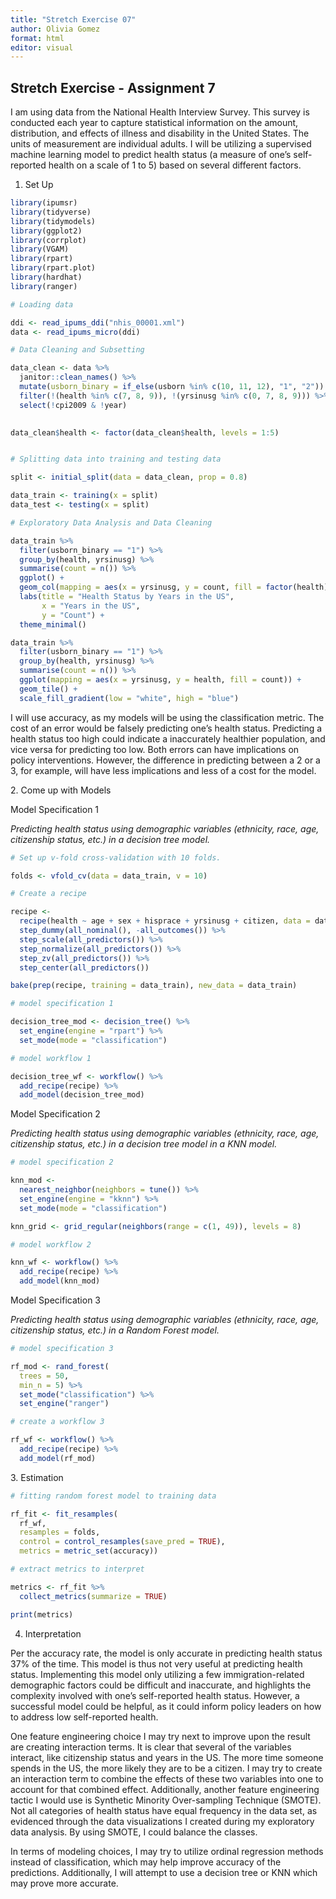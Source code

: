 ```yaml
---
title: "Stretch Exercise 07"
author: Olivia Gomez
format: html
editor: visual
---
```


## Stretch Exercise - Assignment 7

I am using data from the National Health Interview Survey. This survey is conducted each year to capture statistical information on the amount, distribution, and effects of illness and disability in the United States. The units of measurement are individual adults. I will be utilizing a supervised machine learning model to predict health status (a measure of one's self-reported health on a scale of 1 to 5) based on several different factors.

1.  Set Up

```r

library(ipumsr)
library(tidyverse)
library(tidymodels)
library(ggplot2)
library(corrplot)
library(VGAM)
library(rpart)
library(rpart.plot)
library(hardhat)
library(ranger)

# Loading data

ddi <- read_ipums_ddi("nhis_00001.xml")
data <- read_ipums_micro(ddi)

# Data Cleaning and Subsetting

data_clean <- data %>%
  janitor::clean_names() %>%
  mutate(usborn_binary = if_else(usborn %in% c(10, 11, 12), "1", "2")) %>%
  filter(!(health %in% c(7, 8, 9)), !(yrsinusg %in% c(0, 7, 8, 9))) %>%
  select(!cpi2009 & !year)
  

data_clean$health <- factor(data_clean$health, levels = 1:5)


# Splitting data into training and testing data 

split <- initial_split(data = data_clean, prop = 0.8)

data_train <- training(x = split)
data_test <- testing(x = split)

# Exploratory Data Analysis and Data Cleaning 

data_train %>%
  filter(usborn_binary == "1") %>%
  group_by(health, yrsinusg) %>%
  summarise(count = n()) %>%
  ggplot() +
  geom_col(mapping = aes(x = yrsinusg, y = count, fill = factor(health))) +
  labs(title = "Health Status by Years in the US",
       x = "Years in the US",
       y = "Count") +
  theme_minimal()

data_train %>%
  filter(usborn_binary == "1") %>%
  group_by(health, yrsinusg) %>%
  summarise(count = n()) %>%
  ggplot(mapping = aes(x = yrsinusg, y = health, fill = count)) +
  geom_tile() +
  scale_fill_gradient(low = "white", high = "blue") 

```

I will use accuracy, as my models will be using the classification metric. The cost of an error would be falsely predicting one's health status. Predicting a health status too high could indicate a inaccurately healthier population, and vice versa for predicting too low. Both errors can have implications on policy interventions. However, the difference in predicting between a 2 or a 3, for example, will have less implications and less of a cost for the model.

2\. Come up with Models

Model Specification 1

*Predicting health status* *using demographic variables (ethnicity, race, age, citizenship status, etc.) in a decision tree model.*

```r

# Set up v-fold cross-validation with 10 folds.

folds <- vfold_cv(data = data_train, v = 10)

# Create a recipe

recipe <- 
  recipe(health ~ age + sex + hisprace + yrsinusg + citizen, data = data_train) %>%
  step_dummy(all_nominal(), -all_outcomes()) %>% 
  step_scale(all_predictors()) %>%
  step_normalize(all_predictors()) %>%
  step_zv(all_predictors()) %>%
  step_center(all_predictors()) 

bake(prep(recipe, training = data_train), new_data = data_train)

# model specification 1

decision_tree_mod <- decision_tree() %>%
  set_engine(engine = "rpart") %>%
  set_mode(mode = "classification")

# model workflow 1

decision_tree_wf <- workflow() %>%
  add_recipe(recipe) %>%
  add_model(decision_tree_mod)

```

Model Specification 2

*Predicting health status* *using demographic variables (ethnicity, race, age, citizenship status, etc.) in a decision tree model in a KNN model.*

```r

# model specification 2

knn_mod <-
  nearest_neighbor(neighbors = tune()) %>%
  set_engine(engine = "kknn") %>%
  set_mode(mode = "classification")

knn_grid <- grid_regular(neighbors(range = c(1, 49)), levels = 8)

# model workflow 2

knn_wf <- workflow() %>%
  add_recipe(recipe) %>%
  add_model(knn_mod)

```

Model Specification 3

*Predicting health status* *using demographic variables (ethnicity, race, age, citizenship status, etc.) in a Random Forest model.*

```r

# model specification 3

rf_mod <- rand_forest(
  trees = 50,    
  min_n = 5) %>%
  set_mode("classification") %>%
  set_engine("ranger")

# create a workflow 3

rf_wf <- workflow() %>%
  add_recipe(recipe) %>%
  add_model(rf_mod)


```

3\. Estimation

```r

# fitting random forest model to training data 

rf_fit <- fit_resamples(
  rf_wf,
  resamples = folds,
  control = control_resamples(save_pred = TRUE),
  metrics = metric_set(accuracy))

# extract metrics to interpret

metrics <- rf_fit %>%
  collect_metrics(summarize = TRUE)

print(metrics)

```

4.  Interpretation

Per the accuracy rate, the model is only accurate in predicting health status 37% of the time. This model is thus not very useful at predicting health status. Implementing this model only utilizing a few immigration-related demographic factors could be difficult and inaccurate, and highlights the complexity involved with one's self-reported health status. However, a successful model could be helpful, as it could inform policy leaders on how to address low self-reported health.

One feature engineering choice I may try next to improve upon the result are creating interaction terms. It is clear that several of the variables interact, like citizenship status and years in the US. The more time someone spends in the US, the more likely they are to be a citizen. I may try to create an interaction term to combine the effects of these two variables into one to account for that combined effect. Additionally, another feature engineering tactic I would use is Synthetic Minority Over-sampling Technique (SMOTE). Not all categories of health status have equal frequency in the data set, as evidenced through the data visualizations I created during my exploratory data analysis. By using SMOTE, I could balance the classes.

In terms of modeling choices, I may try to utilize ordinal regression methods instead of classification, which may help improve accuracy of the predictions. Additionally, I will attempt to use a decision tree or KNN which may prove more accurate.
